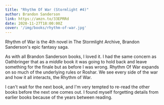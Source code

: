 ```yaml
---
title: "Rhythm Of War (Stormlight #4)"
author: Brandon Sanderson
link: https://amzn.to/33EPRRd
date: 2020-11-27T18:00:00Z
cover: '/img/books/rhythm-of-war.jpg'
---
```


Rhythm of War is the 4th novel in The Stormlight Archive, Brandon Sanderson's epic fantasy saga.

As with all Brandon Sanderson books, I loved it. I had the same concern as Oathbringer that as a _middle_ book it was going to hold back and leave something for the finale but as before I was wrong. Rhythm Of War expands on so much of the underlying rules or Roshar. We see every side of the war and how it all interacts, the Rhythm of War.

I can't wait for the next book, and I'm very tempted to re-read the other books before the next one comes out. I found myself forgetting details from earlier books because of the years between reading.
